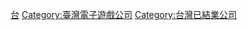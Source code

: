 [[Category:已結業電子遊戲公司|台]]
[[Category:臺灣電子遊戲公司|Category:臺灣電子遊戲公司]]
[[Category:台灣已結業公司|Category:台灣已結業公司]]